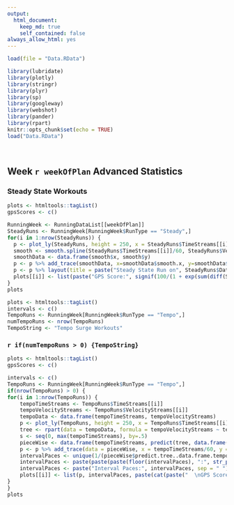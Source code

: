 ```yaml
---
output: 
  html_document:
    keep_md: true
    self_contained: false
always_allow_html: yes
---
```


```r
load(file = "Data.RData")
```

```r
library(lubridate)
library(plotly)
library(stringr)
library(plyr)
library(sp)
library(googleway)
library(webshot)
library(pander)
library(rpart)
knitr::opts_chunk$set(echo = TRUE)
load("Data.RData")
```
&nbsp;
&nbsp;
&nbsp;

  
## Week `r weekOfPlan` Advanced Statistics


### Steady State Workouts
```r
plots <- htmltools::tagList()
gpsScores <- c()

RunningWeek <- RunningDataList[[weekOfPlan]]
SteadyRuns <- RunningWeek[RunningWeek$RunType == "Steady",]
for(i in 1:nrow(SteadyRuns)) {
  p <- plot_ly(SteadyRuns, height = 250, x = SteadyRuns$TimeStreams[[i]]/60, y = SteadyRuns$VelocityStreams[[i]], type = "scatter", mode = "lines", name = "Raw Data")
  smooth <- smooth.spline(SteadyRuns$TimeStreams[[i]]/60, SteadyRuns$VelocityStreams[[i]], spar = 1)
  smoothData <- data.frame(smooth$x, smooth$y)
  p <- p %>% add_trace(smoothData, x=smoothData$smooth.x, y=smoothData$smooth.y, name = 'Smoothened Data')
  p <- p %>% layout(title = paste("Steady State Run on", SteadyRuns$Date[[i]], "-", "Steady Score:", signif((1 - (1/(1+exp(-17* (sd(smoothData$smooth.y) -0.25))))) * 100, 2), "%"), xaxis = list(title = "Time (minutes)"), yaxis = list(title = "Speed (m/s)"), margin = list(t = 60, b = 40))
  plots[[i]] <- list(paste("GPS Score:", signif(100/(1 + exp(sum(diff(SteadyRuns$TimeStreams[[i]])^2)/SteadyRuns$TimeStreams[[i]][length(SteadyRuns$TimeStreams[[i]])] - 6)), 3)), "%", as_widget(p))
}
plots

```


```r
plots <- htmltools::tagList()
intervals <- c()
TempoRuns <- RunningWeek[RunningWeek$RunType == "Tempo",]
numTempoRuns <- nrow(TempoRuns)
TempoString <- "Tempo Surge Workouts"
```

### `r if(numTempoRuns > 0) {TempoString}`
```r
plots <- htmltools::tagList()
gpsScores <- c()

intervals <- c()
TempoRuns <- RunningWeek[RunningWeek$RunType == "Tempo",]
if(nrow(TempoRuns) > 0) {
for(i in 1:nrow(TempoRuns)) {
    tempoTimeStreams <- TempoRuns$TimeStreams[[i]]
    tempoVelocityStreams <- TempoRuns$VelocityStreams[[i]]
    tempoData <- data.frame(tempoTimeStreams, tempoVelocityStreams)
    p <- plot_ly(TempoRuns, height = 250, x = TempoRuns$TimeStreams[[i]]/60, y = TempoRuns$VelocityStreams[[i]], type = "scatter", mode = "lines", name = "Raw Data") %>% layout(title = paste("Tempo Run on", TempoRuns$Date[[i]]), xaxis = list(title = "Time (minutes)"), yaxis = list(title = "Speed (m/s)"))
    tree <- rpart(data = tempoData, formula = tempoVelocityStreams ~ tempoTimeStreams, control=rpart.control(cp = 0.05))
    s <- seq(0, max(tempoTimeStreams), by=.5)
    pieceWise <- data.frame(tempoTimeStreams, predict(tree, data.frame(tempoTimeStreams)))
    p <- p %>% add_trace(data = pieceWise, x = tempoTimeStreams/60, y = pieceWise$predict.tree..data.frame.tempoTimeStreams.., name = "Interval Fit")
    intervalPaces <- unique(1/(pieceWise$predict.tree..data.frame.tempoTimeStreams..) * (1000/60))
    intervalPaces <- paste(paste(paste(floor(intervalPaces), ":", str_pad(round((intervalPaces - floor(intervalPaces))*60), 2, pad = "0"), "/km", sep = ""), collapse = ", ", sep = ", "), sep = "")
    intervalPaces <- paste("Interval Paces:", intervalPaces, sep = " ")
    plots[[i]] <- list(p, intervalPaces, paste(cat(paste("  \nGPS Score:", signif(100/(1+exp(sum(diff(tempoTimeStreams)^2)/tempoTimeStreams[[length(tempoTimeStreams)]] - 6)),2)), "%")))
}
}
plots
```
